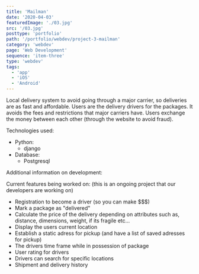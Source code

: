 ```yaml
---
title: 'Mailman'
date: '2020-04-03'
featuredImage: './03.jpg'
src: '/03.jpg'
posttype: 'portfolio'
path: '/portfolio/webdev/project-3-mailman'
category: 'webdev'
page: 'Web Development'
sequence: 'item-three'
type: 'webdev'
tags:
  - 'app'
  - 'iOS'
  - 'Android'
---
```


Local delivery system to avoid going through a major carrier, so deliveries are as fast and affordable. Users are the delivery drivers for the packages. It avoids the fees and restrictions that major carriers have. Users exchange the money between each other (through the website to avoid fraud).

Technologies used:

- Python:
  - django
- Database:
  - Postgresql

Additional information on development:

Current features being worked on:
(this is an ongoing project that our developers are working on)

- Registration to become a driver (so you can make \$\$\$)
- Mark a package as "delivered"
- Calculate the price of the delivery depending on attributes such as, distance, dimensions, weight, if its fragile etc...
- Display the users current location
- Establish a static adress for pickup (and have a list of saved adresses for pickup)
- The drivers time frame while in possession of package
- User rating for drivers
- Drivers can search for specific locations
- Shipment and delivery history

<!-- Screenshots:
![login](main_app/static/images/mailman1.png)
![home](main_app/static/images/mailman2.png)
![new_package](main_app/static/images/mailman3.png)
![details](main_app/static/images/mailman4.png)
![profile](main_app/static/images/mailman5.png) -->
